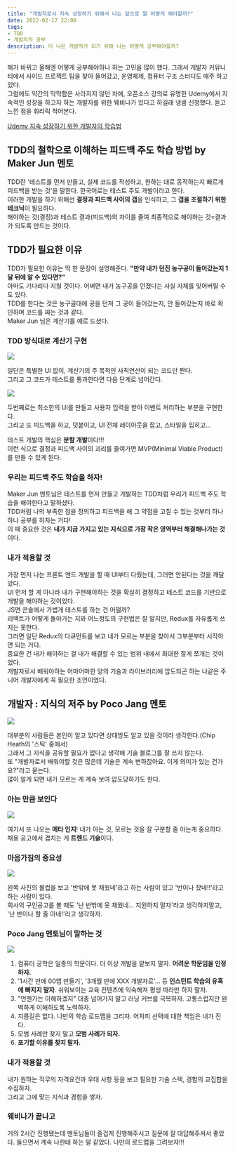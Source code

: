 ```yaml
---
title: "개발자로서 지속 성장하기 위해서 나는 앞으로 뭘 어떻게 해야할까?"
date: 2022-02-17 22:00
tags:
- TDD
- 개발자의 공부
description: 더 나은 개발자가 되기 위해 나는 어떻게 공부해야할까?
---
```


해가 바뀌고 올해엔 어떻게 공부해야하나 하는 고민을 많이 했다. 그래서 개발자 커뮤니티에서 사이드 프로젝트 팀을 찾아 들어갔고, 운영체제, 컴퓨터 구조 스터디도 매주 하고 있다.  
그럼에도 약간의 막막함은 사라지지 않던 차에, 오픈소스 강의로 유명한 Udemy에서 지속적인 성장을 하고자 하는 개발자를 위한 웨비나가 있다고 하길래 냉큼 신청했다. 듣고 느낀 점을 휘리릭 적어본다.

[Udemy 지속 성장하기 위한 개발자의 학습법](https://okky.kr/article/1154436)

## TDD의 철학으로 이해하는 피드백 주도 학습 방법 by Maker Jun 멘토

TDD란 '테스트를 먼저 만들고, 실제 코드를 작성하고, 원하는 대로 동작하는지 빠르게 피드백을 받는 것'을 말한다. 한국어로는 테스트 주도 개발이라고 한다.  
이러한 개발을 하기 위해선 **결정과 피드백 사이의 갭**을 인식하고, 그 **갭을 조절하기 위한 테크닉**이 필요하다.  
해야하는 것(결정)과 테스트 결과(피드백)의 차이를 줄여 최종적으로 해야하는 것=결과 가 되도록 만드는 것이다.

## TDD가 필요한 이유

TDD가 필요한 이유는 딱 한 문장이 설명해준다. **"만약 내가 던진 농구공이 들어갔는지 1달 뒤에 알 수 있다면?"**  
아마도 기다리다 지칠 것이다. 어쩌면 내가 농구공을 던졌다는 사실 자체를 잊어버릴 수도 있다.  
TDD를 한다는 것은 농구골대에 공을 던져 그 공이 들어갔는지, 안 들어갔는지 바로 확인하며 코드를 짜는 것과 같다.  
Maker Jun 님은 계산기를 예로 드셨다.

### TDD 방식대로 계산기 구현

<img src='/images/blog/2202/ds2.jpg'/>

일단은 특별한 UI 없이, 계산기의 주 목적인 사칙연산이 되는 코드만 짠다.  
그리고 그 코드가 테스트를 통과한다면 다음 단계로 넘어간다.

<img src='/images/blog/2202/ds3.jpg'/>

두번째로는 최소한의 UI를 만들고 사용자 입력을 받아 이벤트 처리하는 부분을 구현한다.  
그리고 또 피드백을 하고, 덧붙이고, UI 전체 레이아웃을 잡고, 스타일을 입히고...

테스트 개발의 핵심은 **분할 개발**이다!!!  
이런 식으로 결정과 피드백 사이의 괴리를 줄여가면 MVP(Minimal Viable Product)를 만들 수 있게 된다.

### 우리는 피드백 주도 학습을 하자!

Maker Jun 멘토님은 테스트를 먼저 만들고 개발하는 TDD처럼 우리가 피드백 주도 학습을 해야한다고 말하셨다.  
TDD처럼 나의 부족한 점을 정의하고 피드백을 해 그 약점을 고칠 수 있는 것부터 하나하나 공부를 하자는 거다!  
이 때 중요한 것은 **내가 지금 가지고 있는 지식으로 가장 작은 영역부터 해결해나가는 것**이다.

### 내가 적용할 것

가장 먼저 나는 프론트 엔드 개발을 할 때 UI부터 다뤘는데, 그러면 안된다는 것을 깨달았다.  
UI 먼저 할 게 아니라 내가 구현해야하는 것을 확실히 결정하고 테스트 코드를 기반으로 개발을 해야하는 것이었다.  
JS면 콘솔에서 가볍게 테스트를 하는 건 어떨까?  
리액트가 어떻게 돌아가는 지와 어느정도의 구현법은 잘 알지만, Redux를 자유롭게 쓰지는 못한다.  
그러면 일단 Redux의 다큐먼트를 보고 내가 모르는 부분을 찾아서 그부분부터 시작하면 되는 거다.  
중요한 건 내가 해야하는 걸 내가 해결할 수 있는 범위 내에서 최대한 잘게 쪼개는 것이었다.  
개발자로서 배워야하는 어마어마한 양의 기술과 라이브러리에 압도되곤 하는 나같은 주니어 개발자에게 꼭 필요한 조언이었다.

## 개발자 : 지식의 저주 by Poco Jang 멘토

<img src='/images/blog/2202/ds4.jpg'/>

대부분의 사람들은 본인이 알고 있다면 상대방도 알고 있을 것이라 생각한다.(Chip Heath의 '스틱' 중에서)  
그래서 그 지식을 공유할 필요가 없다고 생각해 기술 블로그를 잘 쓰지 않는다.   
또 "개발자로서 배워야할 것은 많은데 기술은 계속 변하잖아요. 이게 의미가 있는 건가요?"라고 묻는다.  
많이 알게 되면 내가 모르는 게 계속 보여 압도당하기도 한다.

### 아는 만큼 보인다

<img src='/images/blog/2202/ds6.jpg'/>

여기서 또 나오는 **메타 인지**! 내가 아는 것, 모르는 것을 잘 구분할 줄 아는게 중요하다.  
채용 공고에서 겹치는 게 **트렌드 기술**이다.

### 마음가짐의 중요성

<img src='/images/blog/2202/ds7.jpg'/>

왼쪽 사진의 물컵을 보고 '반밖에 못 채웠네'라고 하는 사람이 있고 '반이나 찼네!!'라고 하는 사람이 있다.   
회사의 구인공고를 볼 때도 '난 반밖에 못 채웠네... 지원하지 말자'라고 생각하지말고, '난 반이나 할 줄 아네!'라고 생각하자.

### Poco Jang 멘토님이 말하는 것

<img src='/images/blog/2202/ds5.jpg'/>

1. 컴퓨터 공학은 일종의 학문이다. 더 이상 개발을 얕보지 말자. **어려운 학문임을 인정하자.**
2. '1시간 만에 00앱 만들기', '3개월 만에 XXX 개발자로'... 등 **인스턴트 학습의 유혹에 빠지지 말자**. 쉬워보이는 교육 컨텐츠에 익숙해져 평생 따라만 하지 말자.
3. "언젠가는 이해하겠지" 대충 넘어가지 말고 러닝 커브를 극복하자. 고통스럽지만 완벽하게 이해하도록 노력하자.
4. 지름길은 없다. 나만의 학습 로드맵을 그리자. 어차피 선택에 대한 책임은 내가 진다.
5. 모범 사례만 찾지 말고 **모범 사례가 되자.**
6. **포기할 이유를 찾지 말자.**

### 내가 적용할 것

내가 원하는 직무의 자격요건과 우대 사항 등을 보고 필요한 기술 스택, 경험의 교집합을 수집하자.  
그리고 그에 맞는 지식과 경험을 쌓자.

### 웨비나가 끝나고

거의 2시간 진행됐는데 멘토님들이 즐겁게 진행해주시고 질문에 잘 대답해주셔서 좋았다.
들으면서 계속 나한테 하는 말 같았다. 나만의 로드맵을 그려보자!!!
